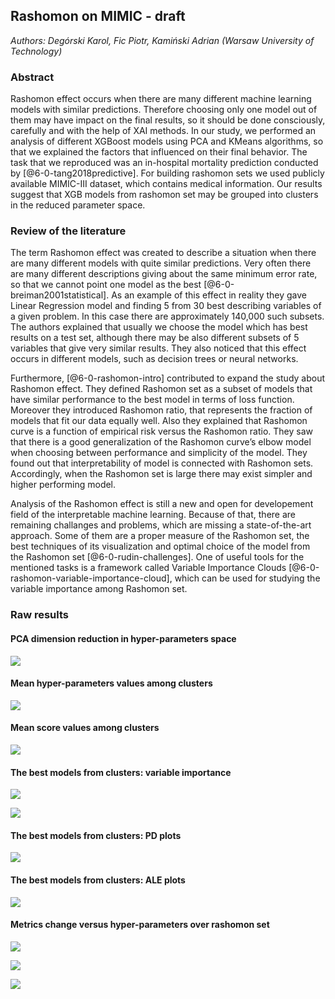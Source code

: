 ## Rashomon on MIMIC - draft
*Authors: Degórski Karol, Fic Piotr, Kamiński Adrian (Warsaw University of Technology)*

### Abstract
Rashomon effect occurs when there are many different machine learning models with similar predictions. Therefore choosing only one model out of them may have impact on the final results, so it should be done consciously, carefully and with the help of XAI methods. In our study, we performed an analysis of different XGBoost models using PCA and KMeans algorithms, so that we explained the factors that influenced on their final behavior. The task that we reproduced was an in-hospital mortality prediction conducted by [@6-0-tang2018predictive]. For building rashomon sets we used publicly available MIMIC-III dataset, which contains medical information. Our results suggest that XGB models from rashomon set may be grouped into clusters in the reduced parameter space. 

### Review of the literature
The term Rashomon effect was created to describe a situation when there are many different models with quite similar predictions. Very often there are many different descriptions giving about the same minimum error rate, so that we cannot point one model as the best [@6-0-breiman2001statistical]. As an example of this effect in reality they gave Linear Regression model and finding 5 from 30 best describing variables of a given problem. In this case there are approximately 140,000 such subsets. The authors explained that usually we choose the model which has best results on a test set, although there may be also different subsets of 5 variables that give very similar results. They also noticed that this effect occurs in different models, such as decision trees or neural networks.  

Furthermore, [@6-0-rashomon-intro] contributed to expand the study about Rashomon effect. They defined Rashomon set as a subset of models that have similar performance to the best model in terms of loss function. Moreover they introduced Rashomon ratio, that represents the fraction of models that fit our data equally well. Also they explained that Rashomon curve is a function of empirical risk versus the Rashomon ratio. They saw that there is a good generalization of the Rashomon curve’s elbow model when choosing between performance and simplicity of the model. They found out that interpretability of model is connected with Rashomon sets. Accordingly, when the Rashomon set is large there may exist simpler and higher performing model.  

Analysis of the Rashomon effect is still a new and open for developement field of the interpretable machine learning. Because of that, there are remaining challanges and problems, which are missing a state-of-the-art approach. Some of them are a proper measure of the Rashomon set, the best techniques of its visualization and optimal choice of the model from the Rashomon set [@6-0-rudin-challenges]. One of useful tools for the mentioned tasks is a framework called Variable Importance Clouds [@6-0-rashomon-variable-importance-cloud], which can be used for studying the variable importance among Rashomon set.

### Raw results
#### PCA dimension reduction in hyper-parameters space

![](images/6-3-pca.png)

#### Mean hyper-parameters values among clusters
![](images/6-3-clusters_params.png)

#### Mean score values among clusters
![](images/6-3-clusters_scores.png)

#### The best models from clusters: variable importance
![](images/6-3-vi_1.png)

![](images/6-3-vi_2.png)

#### The best models from clusters: PD plots
![](images/6-3-pd_plots.png)

#### The best models from clusters: ALE plots
![](images/6-3-ale_plots.png)

#### Metrics change versus hyper-parameters over rashomon set
![](images/6-3-alpha.png)

![](images/6-3-lambda.png)

![](images/6-3-eta.png)
